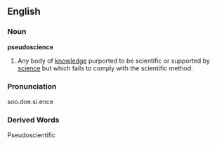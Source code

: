 ==English==
===Noun===
'''pseudoscience'''
#Any body of [[knowledge]] purported to be scientific or supported by [[science]] but which fails to comply with the scientific method.

===Pronunciation===
soo.doe.si.ence

===Derived Words===
Pseudoscientific<P>
{{wikipedia}}